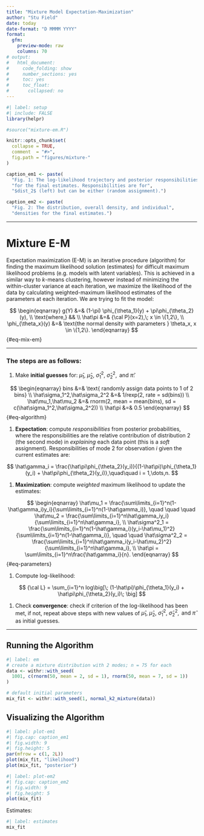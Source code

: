 ```yaml
---
title: "Mixture Model Expectation-Maximization"
author: "Stu Field"
date: today
date-format: "D MMMM YYYY"
format:
  gfm:
    preview-mode: raw
    columns: 70
# output:
#   html_document:
#     code_folding: show
#     number_sections: yes
#     toc: yes
#     toc_float:
#       collapsed: no
---
```


```r
#| label: setup
#| include: FALSE 
library(helpr)

#source("mixture-em.R")

knitr::opts_chunk$set(
  collapse = TRUE,
  comment  = "#>",
  fig.path = "figures/mixture-"
)

caption_em1 <- paste(
  "Fig. 1: The log-likelihood trajectory and posterior responsibilities",
  "for the final estimates. Responsibilities are for",
  "$dist_2$ (left) but can be either (random assignment).")

caption_em2 <- paste(
  "Fig. 2: The distribution, overall density, and individual",
  "densities for the final estimates.")
```


---------


# Mixture E-M

Expectation maximization (E-M) is an iterative procedure (algorithm) for
finding the maximum likelihood solution (estimates) for difficult maximum
likelihood problems (e.g. models with latent variables). This is achieved in a
similar way to *k*-means clustering, however instead of minimizing the
within-cluster variance at each iteration, we maximize the likelihood of the
data by calculating weighted-maximum likelihood estimates of the parameters at
each iteration. We are trying to fit the model:

$$
\begin{eqnarray}
g(Y) &=& (1-\pi) \phi_{\theta_1}(y) + \pi\phi_{\theta_2}(y), \\
\text{where,} && \\
\hat\pi &=& {\cal P}(x=2),\; x \in \{1,2\}, \\
\phi_{\theta_x}(y) &=& \text{the normal density with parameters } \theta_x, x \in \{1,2\}.
\end{eqnarray}
$$ {#eq-mix-em}

-------

### The steps are as follows:

1. Make **initial guesses** for:
$\hat\mu_1,\ \hat\mu_2,\ \hat\sigma_1^2,\ \hat\sigma_2^2, \text{ and } \hat\pi$:

$$
\begin{eqnarray}
  bins &=& \text{ randomly assign data points to 1 of 2 bins} \\
  \hat\sigma_1^2,\hat\sigma_2^2 &=& 1/rexp(2, rate = sd(bins)) \\
  \hat\mu_1,\hat\mu_2 &=& rnorm(2, mean = mean(bins), sd = c(\hat\sigma_1^2,\hat\sigma_2^2)) \\
  \hat\pi &=& 0.5
\end{eqnarray}
$$ {#eq-algorithm}

1. **Expectation**: compute _responsibilities_ from posterior probabilities,
where the responsibilities are the relative contribution of distribution 2
(the second mode) in _explaining_ each data point (this is a _soft_ assignment).
Responsibilities of mode 2 for observation $i$ given the current estimates are:

$$
\hat\gamma_i = \frac{\hat\pi\phi_{\theta_2}(y_i)}{(1-\hat\pi)\phi_{\theta_1}(y_i) + \hat\pi\phi_{\theta_2}(y_i)},\quad\quad i = 1,\dots,n.
$$

1. **Maximization**: compute _weighted_ maximum likelihood to update the estimates:

$$
\begin{eqnarray}
\hat\mu_1 = \frac{\sum\limits_{i=1}^n(1-\hat\gamma_i)y_i}{\sum\limits_{i=1}^n(1-\hat\gamma_i)},
\quad \quad \quad
\hat\mu_2 = \frac{\sum\limits_{i=1}^n\hat\gamma_iy_i}{\sum\limits_{i=1}^n\hat\gamma_i}, \\
\hat\sigma^2_1 = \frac{\sum\limits_{i=1}^n(1-\hat\gamma_i)(y_i-\hat\mu_1)^2}{\sum\limits_{i=1}^n(1-\hat\gamma_i)},
\quad \quad 
\hat\sigma^2_2 = \frac{\sum\limits_{i=1}^n\hat\gamma_i(y_i-\hat\mu_2)^2}{\sum\limits_{i=1}^n\hat\gamma_i}, \\
\hat\pi = \sum\limits_{i=1}^n\frac{\hat\gamma_i}{n}.
\end{eqnarray}
$$ {#eq-parameters}

1. Compute log-likelihood:

$$
{\cal L} = \sum_{i=1}^n log\big[\; (1-\hat\pi)\phi_{\theta_1}(y_i) + \hat\pi\phi_{\theta_2}(y_i)\; \big]
$$

1. Check **convergence**: check if criterion of the log-likelihood has been met,
if not, repeat above steps with new values of
$\hat\mu_1,\ \hat\mu_2,\ \hat\sigma_1^2,\ \hat\sigma_2^2, \text{ and } \hat\pi$
as initial guesses.
	
	
------


## Running the Algorithm

```r
#| label: em
# create a mixture distribution with 2 modes; n = 75 for each
data <- withr::with_seed(
  1001, c(rnorm(50, mean = 2, sd = 1), rnorm(50, mean = 7, sd = 1))
)

# default initial parameters
mix_fit <- withr::with_seed(1, normal_k2_mixture(data))
```


## Visualizing the Algorithm

```r
#| label: plot-em1
#| fig.cap: caption_em1
#| fig.width: 9
#| fig.height: 5
par(mfrow = c(1, 2L))
plot(mix_fit, "likelihood")
plot(mix_fit, "posterior")
```

```r
#| label: plot-em2
#| fig.cap: caption_em2
#| fig.width: 9
#| fig.height: 5
plot(mix_fit)
```


Estimates:

```r
#| label: estimates
mix_fit
```

